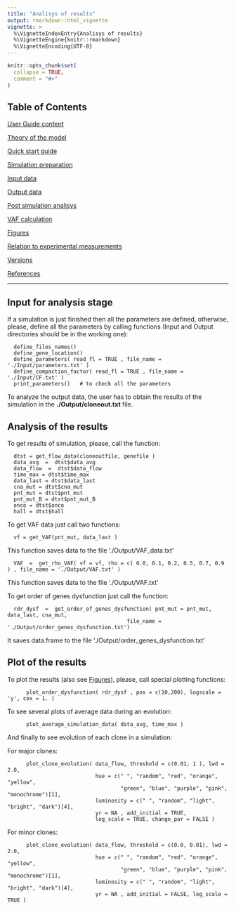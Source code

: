 ```yaml
---
title: "Analisys of results"
output: rmarkdown::html_vignette
vignette: >
  %\VignetteIndexEntry{Analisys of results}
  %\VignetteEngine{knitr::rmarkdown}
  %\VignetteEncoding{UTF-8}
---
```


```r
knitr::opts_chunk$set(
  collapse = TRUE,
  comment = "#>"
)
```


## Table of Contents

[User Guide content](A_User_Guide.html)

[Theory of the model](B_Theory.html)

[Quick start guide](C_Quick_start.html)

[Simulation preparation](D_Simulation.html)

[Input data](E_Input.html)

[Output data](F_Output.html)

[Post simulation analisys](G_Analisys.html)

[VAF calculation](H_VAF.html)

[Figures](I_Figures.html)

[Relation to experimental measurements](J_Relation.html)

[Versions](K_Versions.html)

[References](L_References.html)


---

## Input for analysis stage

If a simulation is just finished then all the parameters are defined, otherwise, please, define all the parameters by calling functions (Input and Output directories should be in the working one):

      define_files_names()
      define_gene_location()
      define_parameters( read_fl = TRUE , file_name = './Input/parameters.txt' )
      define_compaction_factor( read_fl = TRUE , file_name = './Input/CF.txt' )
      print_parameters()   # to check all the parameters

To analyze the output data, the user has to obtain the results of the simulation in the **./Output/cloneout.txt** file.

## Analysis of the results

To get results of simulation, please, call the function:

      dtst = get_flow_data(cloneoutfile, genefile )
      data_avg  =  dtst$data_avg
      data_flow  =  dtst$data_flow
      time_max = dtst$time_max
      data_last = dtst$data_last
      cna_mut = dtst$cna_mut
      pnt_mut = dtst$pnt_mut
      pnt_mut_B = dtst$pnt_mut_B
      onco = dtst$onco
      hall = dtst$hall

To get VAF data just call two functions:

      vf = get_VAF(pnt_mut, data_last )
This function saves data to the file './Output/VAF_data.txt'

      VAF  =  get_rho_VAF( vf = vf, rho = c( 0.0, 0.1, 0.2, 0.5, 0.7, 0.9 ) , file_name = './Output/VAF.txt' )

This function saves data to the file './Output/VAF.txt'

To get order of genes dysfunction just call the function:

      rdr_dysf  =  get_order_of_genes_dysfunction( pnt_mut = pnt_mut, data_last, cna_mut,
                                          file_name = './Output/order_genes_dysfunction.txt')

It saves data.frame to the file './Output/order_genes_dysfunction.txt'


## Plot of the results

To plot the results (also see [Figures](I_Figures.html)), please, call special plotting functions:
  
          plot_order_dysfunction( rdr_dysf , pos = c(10,200), logscale = 'y', cex = 1. )
  

To see several plots of average data during an evolution: 

          plot_average_simulation_data( data_avg, time_max )
  
And finally to see evolution of each clone in a simulation:

For major clones:

          plot_clone_evolution( data_flow, threshold = c(0.01, 1 ), lwd = 2.0,
                                hue = c(" ", "random", "red", "orange", "yellow",
                                        "green", "blue", "purple", "pink", "monochrome")[1],
                                luminosity = c(" ", "random", "light", "bright", "dark")[4],
                                yr = NA , add_initial = TRUE, 
                                log_scale = TRUE, change_par = FALSE )

For minor clones:

          plot_clone_evolution( data_flow, threshold = c(0.0, 0.01), lwd = 2.0,
                                hue = c(" ", "random", "red", "orange", "yellow",
                                        "green", "blue", "purple", "pink", "monochrome")[1],
                                luminosity = c(" ", "random", "light", "bright", "dark")[4],
                                yr = NA , add_initial = FALSE, log_scale = TRUE )



